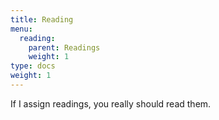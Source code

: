 ```yaml
---
title: Reading
menu:
  reading:
    parent: Readings
    weight: 1
type: docs
weight: 1
---
```


If I assign readings, you really should read them.
